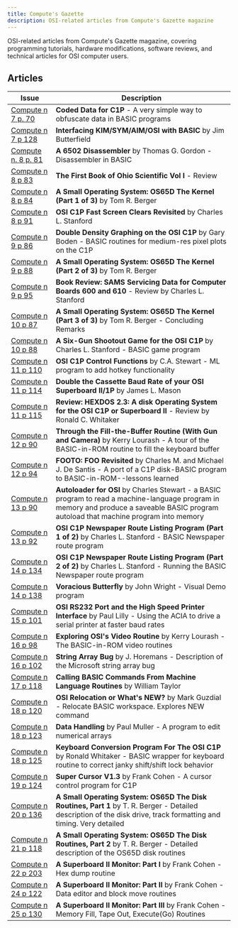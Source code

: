 ```yaml
---
title: Compute's Gazette
description: OSI-related articles from Compute's Gazette magazine
---
```

<style>
{`
table td:first-child {
  width: 20%;
}
`}
</style>

OSI-related articles from Compute's Gazette magazine, covering programming tutorials, hardware modifications, software reviews, and technical articles for OSI computer users.

## Articles

| Issue | Description |
|-------|-------------|
| [Compute n 7 p. 70](/computes_gazette/Compute_n007_p070_OSI_Gazette.pdf) | **Coded Data for C1P** - A very simple way to obfuscate data in BASIC programs |
| [Compute n 7 p 128](/computes_gazette/Compute_n007_p128_Interfacing_Butterfield.pdf) | **Interfacing KIM/SYM/AIM/OSI with BASIC** by Jim Butterfield |
| [Compute n. 8 p. 81](/computes_gazette/Compute_n008_p081_A_6502_Disassembler.pdf) | **A 6502 Disassembler** by Thomas G. Gordon - Disassembler in BASIC |
| [Compute n 8 p 83](/computes_gazette/Compute_n008_p083_First_Book_of_OSI_Review.pdf) | **The First Book of Ohio Scientific Vol I** - Review |
| [Compute n 8 p 84](/computes_gazette/Compute_n008_p084_OS65D_Kernel_part1.pdf) | **A Small Operating System: OS65D The Kernel (Part 1 of 3)** by Tom R. Berger |
| [Compute n 8 p 91](/computes_gazette/Compute_n008_p091_C1P_Fast_screen_clear_revisited.pdf) | **OSI C1P Fast Screen Clears Revisited** by Charles L. Stanford |
| [Compute n 9 p 86](/computes_gazette/Compute_n009_p086_Double_Density_Graphing.pdf) | **Double Density Graphing on the OSI C1P** by Gary Boden - BASIC routines for medium-res pixel plots on the C1P |
| [Compute n 9 p 88](/computes_gazette/Compute_n009_p088_OS65D_Kernel_part2.pdf) | **A Small Operating System: OS65D The Kernel (Part 2 of 3)** by Tom R. Berger |
| [Compute n 9 p 95](/computes_gazette/Compute_n009_p095_SAMS_600_Manual_reivew.pdf) | **Book Review: SAMS Servicing Data for Computer Boards 600 and 610** - Review by Charles L. Stanford |
| [Compute n 10 p 87](/computes_gazette/Compute_n010_087_OS65D_Kernel_part3.pdf) | **A Small Operating System: OS65D The Kernel (Part 3 of 3)** by Tom R. Berger - Concluding Remarks |
| [Compute n 10 p 88](/computes_gazette/Compute_n010_088_C1P_Six_gun_shootout.pdf) | **A Six-Gun Shootout Game for the OSI C1P** by Charles L. Stanford - BASIC game program |
| [Compute n 11 p 110](/computes_gazette/Compute_n011_p110_OSI_C1P_Control_functions.pdf) | **OSI C1P Control Functions** by C.A. Stewart - ML program to add hotkey functionality |
| [Compute n 11 p 114](/computes_gazette/Compute_n011_p114_Double_C1P_Cassette_rate.pdf) | **Double the Cassette Baud Rate of your OSI Superboard II/1P** by James L. Mason |
| [Compute n 11 p 115](/computes_gazette/Compute_n011_p115_Hexdos_23_review.pdf) | **Review: HEXDOS 2.3: A disk Operating System for the OSI C1P or Superboard II** - Review by Ronald C. Whitaker |
| [Compute n 12 p 90](/computes_gazette/Compute_n012_p090_Look_at_Fill_Buffer_Routine.pdf) | **Through the Fill-the-Buffer Routine (With Gun and Camera)** by Kerry Lourash - A tour of the BASIC-in-ROM routine to fill the keyboard buffer |
| [Compute n 12 p 94](/computes_gazette/Compute_n012_p094_FOO_game_revisited.pdf) | **FOOTO: FOO Revisited** by Charles M. and Michael J. De Santis - A port of a C1P disk-BASIC program to BASIC-in-ROM--lessons learned |
| [Compute n 13 p 90](/computes_gazette/Compute_n013_p090_OSI_Autoloader.pdf) | **Autoloader for OSI** by Charles Stewart - a BASIC program to read a machine-language program in memory and produce a saveable BASIC program autoload that machine program into memory |
| [Compute n 13 p 92](/computes_gazette/Compute_n013_p092_Newspaper_route_part1.pdf) | **OSI C1P Newspaper Route Listing Program (Part 1 of 2)** by Charles L. Stanford - BASIC Newspaper route program |
| [Compute n 14 p 134](/computes_gazette/Compute_n014_p134_Newspaper_route_part2.pdf) | **OSI C1P Newspaper Route Listing Program (Part 2 of 2)** by Charles L. Stanford - Running the BASIC Newspaper route program |
| [Compute n 14 p 138](/computes_gazette/Compute_n014_p138_Voracios_Butterfly_Demo.pdf) | **Voracious Butterfly** by John Wright - Visual Demo program |
| [Compute n 15 p 101](/computes_gazette/Compute_n015_p101_High_Speed_Printer_and_RS232.pdf) | **OSI RS232 Port and the High Speed Printer Interface** by Paul Lilly - Using the ACIA to drive a serial printer at faster baud rates |
| [Compute n 16 p 98](/computes_gazette/Compute_n016_p098_Exploring_OSI_Print_routine.pdf) | **Exploring OSI's Video Routine** by Kerry Lourash - The BASIC-in-ROM video routines |
| [Compute n 16 p 102](/computes_gazette/Compute_n016_p102_String_Array_Bug.pdf) | **String Array Bug** by J. Horemans - Description of the Microsoft string array bug |
| [Compute n 17 p 118](/computes_gazette/Compute_n017_p118_Call_BASIC_routines_from_Machine_Lang.pdf) | **Calling BASIC Commands From Machine Language Routines** by William Taylor |
| [Compute n 18 p 120](/computes_gazette/Compute_n018_P120_OSI_BASIC_Relocation.pdf) | **OSI Relocation or What's NEW?** by Mark Guzdial - Relocate BASIC workspace. Explores NEW command |
| [Compute n 18 p 123](/computes_gazette/Compute_n018_P123_Data_Handling.pdf) | **Data Handling** by Paul Muller - A program to edit numerical arrays |
| [Compute n 18 p 125](/computes_gazette/Compute_n018_P125_C1P_Keyboard_mapping.pdf) | **Keyboard Conversion Program For The OSI C1P** by Ronald Whitaker - BASIC wrapper for keyboard routine to correct janky shift/shift lock behavior |
| [Compute n 19 p 124](/computes_gazette/Compute_n019_p124_Super_Cursor.pdf) | **Super Cursor V1.3** by Frank Cohen - A cursor control program for C1P |
| [Compute n 20 p 136](/computes_gazette/Compute_n020_p136_OS65D_Disk_Routines_Part1.pdf) | **A Small Operating System: OS65D The Disk Routines, Part 1** by T. R. Berger - Detailed description of the disk drive, track formatting and timing. Very detailed |
| [Compute n 21 p 118](/computes_gazette/Compute_n021_p118_OS65D_Disk_Routines_Part2.pdf) | **A Small Operating System: OS65D The Disk Routines, Part 2** by T. R. Berger - Detailed description of the OS65D disk routines |
| [Compute n 22 p 203](/computes_gazette/Compute_n022_p203_Superboard_Monitor_part1.pdf) | **A Superboard II Monitor: Part I** by Frank Cohen - Hex dump routine |
| [Compute n 24 p 122](/computes_gazette/Compute_n024_p122_Superboard_Monitor_part2.pdf) | **A Superboard II Monitor: Part II** by Frank Cohen - Data editor and block move routines |
| [Compute n 25 p 130](/computes_gazette/Compute_n025_p130_Superboard_Monitor_part3.pdf) | **A Superboard II Monitor: Part III** by Frank Cohen - Memory Fill, Tape Out, Execute(Go) Routines |
